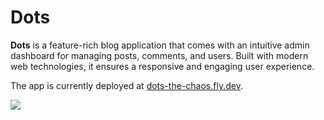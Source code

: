 # Dots

**Dots** is a feature-rich blog application that comes with an intuitive admin dashboard for managing posts, comments, and users. Built with modern web technologies, it ensures a responsive and engaging user experience.

The app is currently deployed at [dots-the-chaos.fly.dev](https://dots-the-chaos.fly.dev).

![](../public/home.svg)
